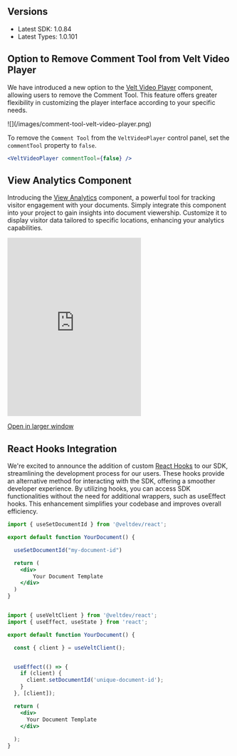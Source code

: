 
## Versions

- Latest SDK: 1.0.84
- Latest Types: 1.0.101


## Option to Remove Comment Tool from Velt Video Player

We have introduced a new option to the [Velt Video Player](/async-collaboration/comments/setup/video-player-setup/video-player-setup) component, allowing users to remove the Comment Tool. This feature offers greater flexibility in customizing the player interface according to your specific needs.

<Frame caption="Velt Video Player with Comment Tool Enabled">
![](/images/comment-tool-velt-video-player.png)
</Frame>

To remove the `Comment Tool` from the `VeltVideoPlayer` control panel, set the `commentTool` property to `false`.

```jsx
<VeltVideoPlayer commentTool={false} />
```


## View Analytics Component

Introducing the [View Analytics](/async-collaboration/view-analytics/overview) component, a powerful tool for tracking visitor engagement with your documents. Simply integrate this component into your project to gain insights into document viewership. Customize it to display visitor data tailored to specific locations, enhancing your analytics capabilities.

<Frame>
<iframe
      src="https://landing-page-demo-velt.vercel.app/?feature=view-analytics"
      allow="camera; microphone"
      scrolling="no"
      frameBorder="0"
      className="w-full"
      height="400px"
    ></iframe>
</Frame>

[Open in larger window](https://landing-page-demo-velt.vercel.app/?feature=view-analytics)



## React Hooks Integration

We're excited to announce the addition of custom [React Hooks](/api-reference/hooks/hooks) to our SDK, streamlining the development process for our users. These hooks provide an alternative method for interacting with the SDK, offering a smoother developer experience. By utilizing hooks, you can access SDK functionalities without the need for additional wrappers, such as useEffect hooks. This enhancement simplifies your codebase and improves overall efficiency.


<Tabs>

<Tab title="Example with Hooks">

```jsx
import { useSetDocumentId } from '@veltdev/react';

export default function YourDocument() {

  useSetDocumentId("my-document-id")

  return (
    <div>
        Your Document Template
    </div>
  )
}
```

</Tab>

<Tab title="Example without Hooks">

```jsx

import { useVeltClient } from '@veltdev/react';
import { useEffect, useState } from 'react';

export default function YourDocument() {

  const { client } = useVeltClient();


  useEffect(() => {
    if (client) {
      client.setDocumentId('unique-document-id');
    }
  }, [client]);

  return (
    <div>
      Your Document Template 
    </div>
    
  );
}
```

</Tab>

</Tabs>